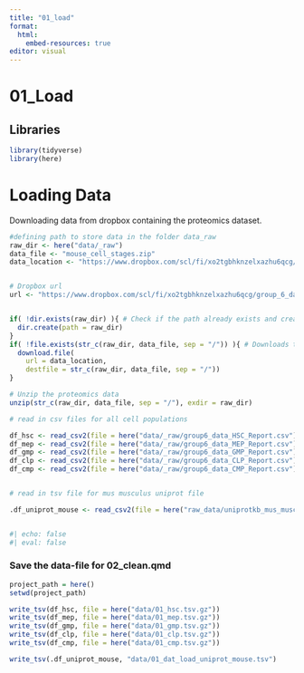 ```yaml
---
title: "01_load"
format:
  html:
    embed-resources: true
editor: visual
---
```


# 01_Load

## Libraries

```r
library(tidyverse)
library(here)
```

# Loading Data

Downloading data from dropbox containing the proteomics dataset.

```r
#defining path to store data in the folder data_raw
raw_dir <- here("data/_raw")
data_file <- "mouse_cell_stages.zip"
data_location <- "https://www.dropbox.com/scl/fi/xo2tgbhknzelxazhu6qcg/group_6_data_2.zip?rlkey=q0awssn7v4vgi4xfpk2pgl142&st=qxeppogo&dl=1"


# Dropbox url
url <- "https://www.dropbox.com/scl/fi/xo2tgbhknzelxazhu6qcg/group_6_data_2.zip?rlkey=q0awssn7v4vgi4xfpk2pgl142&st=blph5keq&dl=1"


if( !dir.exists(raw_dir) ){ # Check if the path already exists and creates it if it doesn't  exist
  dir.create(path = raw_dir)
} 
if( !file.exists(str_c(raw_dir, data_file, sep = "/")) ){ # Downloads the data unless it is not already downloaded
  download.file(
    url = data_location,
    destfile = str_c(raw_dir, data_file, sep = "/"))
}

# Unzip the proteomics data
unzip(str_c(raw_dir, data_file, sep = "/"), exdir = raw_dir)
```

```r

# read in csv files for all cell populations

df_hsc <- read_csv2(file = here("data/_raw/group6_data_HSC_Report.csv"), na="NaN")
df_mep <- read_csv2(file = here("data/_raw/group6_data_MEP_Report.csv"), na="NaN")
df_gmp <- read_csv2(file = here("data/_raw/group6_data_GMP_Report.csv"), na="NaN")
df_clp <- read_csv2(file = here("data/_raw/group6_data_CLP_Report.csv"), na="NaN")
df_cmp <- read_csv2(file = here("data/_raw/group6_data_CMP_Report.csv"), na="NaN")


# read in tsv file for mus musculus uniprot file

.df_uniprot_mouse <- read_csv2(file = here("raw_data/uniprotkb_mus_musculus.tsv"), na= "NaN")


#| echo: false
#| eval: false

```


### Save the data-file for 02_clean.qmd

```r
project_path = here()
setwd(project_path)

write_tsv(df_hsc, file = here("data/01_hsc.tsv.gz"))
write_tsv(df_mep, file = here("data/01_mep.tsv.gz"))
write_tsv(df_gmp, file = here("data/01_gmp.tsv.gz"))
write_tsv(df_clp, file = here("data/01_clp.tsv.gz"))
write_tsv(df_cmp, file = here("data/01_cmp.tsv.gz"))

write_tsv(.df_uniprot_mouse, "data/01_dat_load_uniprot_mouse.tsv")

```
